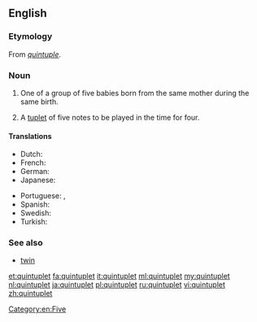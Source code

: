 {{wikipedia}}
==English==

===Etymology===
From {{etyl|frm|en}} ''[[quintuple]]''.

===Noun===
{{en-noun}}

# One of a group of five babies born from the same mother during the same birth.
# {{context|music|lang=en}} A [[tuplet]] of five notes to be played in the time for four.

====Translations====
{{trans-top|one of a group of five babies born from the same mother during the same birth}}
* Dutch: {{t|nl|vijfling|m}}
* French: {{t+|fr|quintuplé}}
* German: {{t|de|Fünfling|m}}
* Japanese: {{t|ja|五つ子|tr=itsutsugo}}
{{trans-mid}}
* Portuguese: {{t|pt|quíntuplo|m}}, {{t|pt|quíntupla|f}}
* Spanish: {{t+|es|quintillizo|m}}
* Swedish: {{t|sv|femling}}
* Turkish: {{t+|tr|beşiz}}
{{trans-bottom}}

===See also===
* [[twin]]
{{coefficient}}

[[Category:en:Five]]

[[et:quintuplet]]
[[fa:quintuplet]]
[[it:quintuplet]]
[[ml:quintuplet]]
[[my:quintuplet]]
[[nl:quintuplet]]
[[ja:quintuplet]]
[[pl:quintuplet]]
[[ru:quintuplet]]
[[vi:quintuplet]]
[[zh:quintuplet]]
